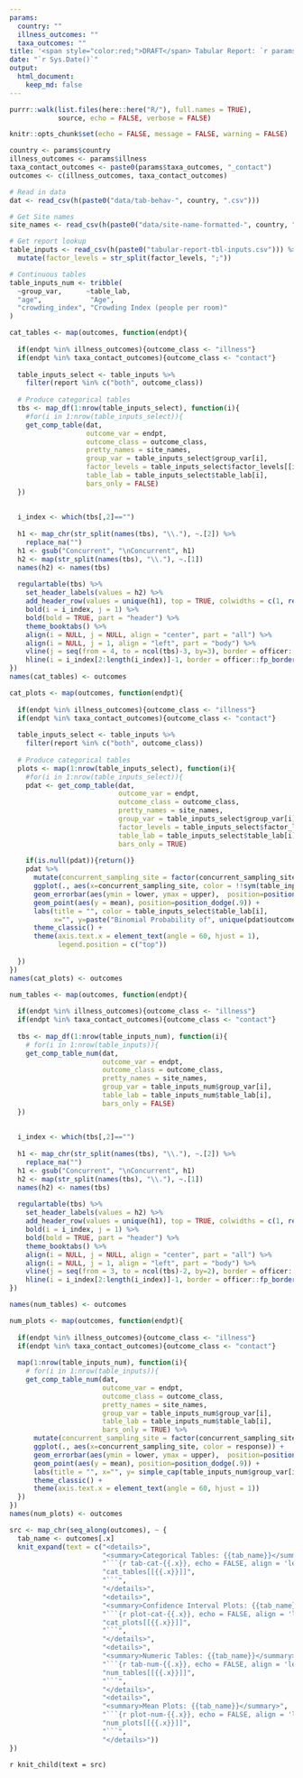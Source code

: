 ```yaml
---
params:
  country: ""
  illness_outcomes: ""
  taxa_outcomes: ""
title: '<span style="color:red;">DRAFT</span> Tabular Report: `r params$country`'
date: "`r Sys.Date()`"
output:
  html_document:
    keep_md: false
---
```

```r
purrr::walk(list.files(here::here("R/"), full.names = TRUE),
            source, echo = FALSE, verbose = FALSE)

knitr::opts_chunk$set(echo = FALSE, message = FALSE, warning = FALSE)

country <- params$country
illness_outcomes <- params$illness
taxa_contact_outcomes <- paste0(params$taxa_outcomes, "_contact")
outcomes <- c(illness_outcomes, taxa_contact_outcomes)

# Read in data
dat <- read_csv(h(paste0("data/tab-behav-", country, ".csv"))) 

# Get Site names
site_names <- read_csv(h(paste0("data/site-name-formatted-", country, ".csv")))

# Get report lookup
table_inputs <- read_csv(h(paste0("tabular-report-tbl-inputs.csv"))) %>%
  mutate(factor_levels = str_split(factor_levels, ";")) 

# Continuous tables
table_inputs_num <- tribble(
  ~group_var,      ~table_lab,    
  "age",            "Age",        
  "crowding_index", "Crowding Index (people per room)"
)
```

```r
cat_tables <- map(outcomes, function(endpt){
  
  if(endpt %in% illness_outcomes){outcome_class <- "illness"} 
  if(endpt %in% taxa_contact_outcomes){outcome_class <- "contact"} 
  
  table_inputs_select <- table_inputs %>%
    filter(report %in% c("both", outcome_class))
  
  # Produce categorical tables
  tbs <- map_df(1:nrow(table_inputs_select), function(i){
    #for(i in 1:nrow(table_inputs_select)){
    get_comp_table(dat, 
                   outcome_var = endpt,
                   outcome_class = outcome_class,
                   pretty_names = site_names, 
                   group_var = table_inputs_select$group_var[i], 
                   factor_levels = table_inputs_select$factor_levels[[i]], 
                   table_lab = table_inputs_select$table_lab[i],
                   bars_only = FALSE)
  })
  
  
  i_index <- which(tbs[,2]=="")
  
  h1 <- map_chr(str_split(names(tbs), "\\."), ~.[2]) %>%
    replace_na("")
  h1 <- gsub("Concurrent", "\nConcurrent", h1)
  h2 <- map(str_split(names(tbs), "\\."), ~.[1])
  names(h2) <- names(tbs)
  
  regulartable(tbs) %>%
    set_header_labels(values = h2) %>%
    add_header_row(values = unique(h1), top = TRUE, colwidths = c(1, rep(3, n_distinct(h1)-1))) %>%
    bold(i = i_index, j = 1) %>%
    bold(bold = TRUE, part = "header") %>%
    theme_booktabs() %>%
    align(i = NULL, j = NULL, align = "center", part = "all") %>%
    align(i = NULL, j = 1, align = "left", part = "body") %>%
    vline(j = seq(from = 4, to = ncol(tbs)-3, by=3), border = officer::fp_border() ) %>%
    hline(i = i_index[2:length(i_index)]-1, border = officer::fp_border() )
})
names(cat_tables) <- outcomes
```

```r

cat_plots <- map(outcomes, function(endpt){
  
  if(endpt %in% illness_outcomes){outcome_class <- "illness"} 
  if(endpt %in% taxa_contact_outcomes){outcome_class <- "contact"} 
  
  table_inputs_select <- table_inputs %>%
    filter(report %in% c("both", outcome_class))
  
  # Produce categorical tables
  plots <- map(1:nrow(table_inputs_select), function(i){
    #for(i in 1:nrow(table_inputs_select)){
    pdat <- get_comp_table(dat, 
                           outcome_var = endpt,
                           outcome_class = outcome_class,
                           pretty_names = site_names, 
                           group_var = table_inputs_select$group_var[i], 
                           factor_levels = table_inputs_select$factor_levels[[i]], 
                           table_lab = table_inputs_select$table_lab[i],
                           bars_only = TRUE) 
    
    if(is.null(pdat)){return()}
    pdat %>%
      mutate(concurrent_sampling_site = factor(concurrent_sampling_site, levels = site_names$old)) %>%
      ggplot(., aes(x=concurrent_sampling_site, color = !!sym(table_inputs_select$table_lab[i]))) +
      geom_errorbar(aes(ymin = lower, ymax = upper),  position=position_dodge(.9)) +
      geom_point(aes(y = mean), position=position_dodge(.9)) +
      labs(title = "", color = table_inputs_select$table_lab[i],
           x="", y=paste("Binomial Probability of", unique(pdat$outcome))) +
      theme_classic() +
      theme(axis.text.x = element_text(angle = 60, hjust = 1),
            legend.position = c("top"))
    
  })
})
names(cat_plots) <- outcomes
```

```r
num_tables <- map(outcomes, function(endpt){
  
  if(endpt %in% illness_outcomes){outcome_class <- "illness"}
  if(endpt %in% taxa_contact_outcomes){outcome_class <- "contact"}
  
  tbs <- map_df(1:nrow(table_inputs_num), function(i){
    # for(i in 1:nrow(table_inputs)){
    get_comp_table_num(dat,
                       outcome_var = endpt,
                       outcome_class = outcome_class,
                       pretty_names = site_names,
                       group_var = table_inputs_num$group_var[i],
                       table_lab = table_inputs_num$table_lab[i],
                       bars_only = FALSE)
  })
  
  
  i_index <- which(tbs[,2]=="")
  
  h1 <- map_chr(str_split(names(tbs), "\\."), ~.[2]) %>%
    replace_na("")
  h1 <- gsub("Concurrent", "\nConcurrent", h1)
  h2 <- map(str_split(names(tbs), "\\."), ~.[1])
  names(h2) <- names(tbs)
  
  regulartable(tbs) %>%
    set_header_labels(values = h2) %>%
    add_header_row(values = unique(h1), top = TRUE, colwidths = c(1, rep(2, n_distinct(h1)-1))) %>%
    bold(i = i_index, j = 1) %>%
    bold(bold = TRUE, part = "header") %>%
    theme_booktabs() %>%
    align(i = NULL, j = NULL, align = "center", part = "all") %>%
    align(i = NULL, j = 1, align = "left", part = "body") %>%
    vline(j = seq(from = 3, to = ncol(tbs)-2, by=2), border = officer::fp_border() )  %>%
    hline(i = i_index[2:length(i_index)]-1, border = officer::fp_border() )
})

names(num_tables) <- outcomes
```

```r
num_plots <- map(outcomes, function(endpt){
  
  if(endpt %in% illness_outcomes){outcome_class <- "illness"}
  if(endpt %in% taxa_contact_outcomes){outcome_class <- "contact"}
  
  map(1:nrow(table_inputs_num), function(i){
    # for(i in 1:nrow(table_inputs)){
    get_comp_table_num(dat,
                       outcome_var = endpt,
                       outcome_class = outcome_class,
                       pretty_names = site_names,
                       group_var = table_inputs_num$group_var[i],
                       table_lab = table_inputs_num$table_lab[i],
                       bars_only = TRUE) %>%
      mutate(concurrent_sampling_site = factor(concurrent_sampling_site, levels = site_names$old)) %>%
      ggplot(., aes(x=concurrent_sampling_site, color = response)) +
      geom_errorbar(aes(ymin = lower, ymax = upper),  position=position_dodge(.9)) +
      geom_point(aes(y = mean), position=position_dodge(.9)) +
      labs(title = "", x="", y= simple_cap(table_inputs_num$group_var[i]), color = "") +
      theme_classic() +
      theme(axis.text.x = element_text(angle = 60, hjust = 1))
  })
})
names(num_plots) <- outcomes
```


```r
src <- map_chr(seq_along(outcomes), ~ {
  tab_name <- outcomes[.x]
  knit_expand(text = c("<details>",
                       "<summary>Categorical Tables: {{tab_name}}</summary>",
                       "```{r tab-cat-{{.x}}, echo = FALSE, align = 'left'}", 
                       "cat_tables[[{{.x}}]]",
                       "```",
                       "</details>",
                       "<details>",
                       "<summary>Confidence Interval Plots: {{tab_name}}</summary>",
                       "```{r plot-cat-{{.x}}, echo = FALSE, align = 'left', results='hide'}", 
                       "cat_plots[[{{.x}}]]",
                       "```",
                       "</details>",
                       "<details>",
                       "<summary>Numeric Tables: {{tab_name}}</summary>",
                       "```{r tab-num-{{.x}}, echo = FALSE, align = 'left'}", 
                       "num_tables[[{{.x}}]]",
                       "```",
                       "</details>",
                       "<details>",
                       "<summary>Mean Plots: {{tab_name}}</summary>",
                       "```{r plot-num-{{.x}}, echo = FALSE, align = 'left', results='hide'}", 
                       "num_plots[[{{.x}}]]",
                       "```",
                       "</details>"))
})

```

`r knit_child(text = src)`

